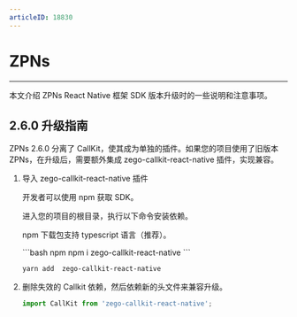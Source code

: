 ```yaml
---
articleID: 18830
---
```


# ZPNs

- - -

本文介绍 ZPNs React Native 框架 SDK 版本升级时的一些说明和注意事项。


## 2.6.0 升级指南

ZPNs 2.6.0 分离了 CallKit，使其成为单独的插件。如果您的项目使用了旧版本 ZPNs，在升级后，需要额外集成 zego-callkit-react-native 插件，实现兼容。

1. 导入 zego-callkit-react-native 插件
 
    开发者可以使用 npm 获取 SDK。

    进入您的项目的根目录，执行以下命令安装依赖。

    <Note title="说明">

    npm 下载包支持 typescript 语言（推荐）。
    </Note>

   <CodeGroup>
   ```bash npm
   npm i  zego-callkit-react-native
   ```

   ```bash yarn
   yarn add  zego-callkit-react-native
   ```
   </CodeGroup> 

2. 删除失效的 Callkit 依赖，然后依赖新的头文件来兼容升级。

    ```javascript
    import CallKit from 'zego-callkit-react-native';
    ```
